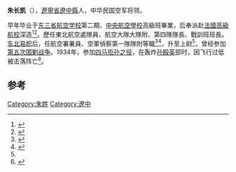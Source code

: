 '''朱长凯'''（{{bd|1904年||1934年|3月1日}}），[[遼寧省|遼寧省]][[遼中縣|遼中縣]]人，中华民国空军将领。

早年毕业于[[东三省航空学校|东三省航空学校]]第二期、[[中央航空學校|中央航空學校]]高級班畢業，后奉派赴[[法國高級航校|法國高級航校]]深造<ref>{{cite book|title=奉系军阀风云纪实|url=http://books.google.com/books?id=PWsLAQAAMAAJ|year=2000|publisher=辽宁大学出版社|isbn=978-7-5610-3612-9|page=159}}</ref><ref name="贾若瑜1997">{{cite book|author=贾若瑜|title=中国军事教育通史, Volume 2|url=http://books.google.com/books?id=MSgwAAAAMAAJ|year=1997|publisher=辽宁教育出版社|isbn=978-7-5382-4058-0|page=614}}</ref>。歷任東北航空處隊員、航空大隊大隊附、第四隊隊長、戰訓班班長。[[东北易帜|东北易帜]]后，任航空署署員、空軍偵察第一隊隊附等職<ref name="董守义2000">{{cite book|author1=董守义|author2=贵忠王 ((教育学))|title=黑土乡邦育英才 辽河流域敎育事业|url=http://books.google.com/books?id=-Zd-AAAAIAAJ|year=2000|publisher=辽海出版社}}</ref><ref name="高晓星时平1992">{{cite book|author1=高晓星|author2=时平|title=民国空军的航迹, Volume 47|url=http://books.google.com/books?id=SSi8AAAAIAAJ|year=1992|publisher=海潮出版社|page=54}}</ref>，升至上尉<ref name="高晓星时平1992"/>，曾经参加[[中央苏区第五次反围剿战争|第五次围剿战争]]。1934年，参加[[四马拒孙之役|四马拒孙之役]]，在轰炸[[孙殿英|孙殿英]]部时，因飞行过低被击落阵亡<ref name="胡平生1988">{{cite book|author=胡平生|title=民國時期的寧夏省 1929-1949|url=http://books.google.com/books?id=AMpzAAAAIAAJ|year=1988|publisher=臺灣學生書局|page=31}}</ref>。

==参考==
{{reflist}}

[[Category:朱姓|Category:朱姓]]
[[Category:遼中|Category:遼中]]